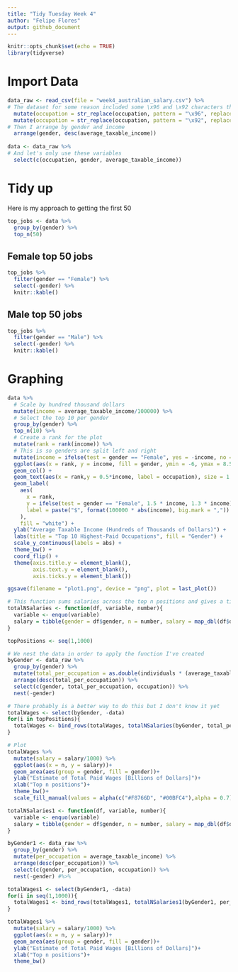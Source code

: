 ```yaml
---
title: "Tidy Tuesday Week 4"
author: "Felipe Flores"
output: github_document
---
```


```r
knitr::opts_chunk$set(echo = TRUE)
library(tidyverse)
```

# Import Data

```r
data_raw <- read_csv(file = "week4_australian_salary.csv") %>% 
# The dataset for some reason included some \x96 and \x92 characters that I simply replaced
  mutate(occupation = str_replace(occupation, pattern = "\x96", replacement = "-")) %>% 
  mutate(occupation = str_replace(occupation, pattern = "\x92", replacement = "")) %>% 
# Then I arrange by gender and income
  arrange(gender, desc(average_taxable_income))
  
data <- data_raw %>% 
# And let's only use these variables
  select(c(occupation, gender, average_taxable_income))
```

# Tidy up

Here is my approach to getting the first 50

```r
top_jobs <- data %>% 
  group_by(gender) %>% 
  top_n(50)
```

## Female top 50 jobs
```r
top_jobs %>% 
  filter(gender == "Female") %>% 
  select(-gender) %>% 
  knitr::kable()
```

## Male top 50 jobs
```r
top_jobs %>% 
  filter(gender == "Male") %>% 
  select(-gender) %>% 
  knitr::kable()
```


# Graphing

```r
data %>%
  # Scale by hundred thousand dollars
  mutate(income = average_taxable_income/100000) %>%
  # Select the top 10 per gender
  group_by(gender) %>% 
  top_n(10) %>% 
  # Create a rank for the plot
  mutate(rank = rank(income)) %>% 
  # This is so genders are split left and right
  mutate(income = ifelse(test = gender == "Female", yes = -income, no = income)) %>% 
  ggplot(aes(x = rank, y = income, fill = gender, ymin = -6, ymax = 8.5)) +
  geom_col() +
  geom_text(aes(x = rank,y = 0.5*income, label = occupation), size = 1.8) +
  geom_label(
    aes(
      x = rank,
      y = ifelse(test = gender == "Female", 1.5 * income, 1.3 * income),
      label = paste("$", format(100000 * abs(income), big.mark = ","))
    ), 
    fill = "white") +
  ylab("Average Taxable Income (Hundreds of Thousands of Dollars)") +
  labs(title = "Top 10 Highest-Paid Occupations", fill = "Gender") +
  scale_y_continuous(labels = abs) +
  theme_bw() +
  coord_flip() +
  theme(axis.title.y = element_blank(),
        axis.text.y = element_blank(), 
        axis.ticks.y = element_blank()) 

ggsave(filename = "plot1.png", device = "png", plot = last_plot())

```


```r
# This function sums salaries across the top n positions and gives a tidy data frame for plotting
totalNSalaries <- function(df, variable, number){
  variable <- enquo(variable)
  salary = tibble(gender = df$gender, n = number, salary = map_dbl(df$data, ~sum(select(., !!variable) %>% top_n(number))))
}

topPositions <- seq(1,1000)

# We nest the data in order to apply the function I've created
byGender <- data_raw %>% 
  group_by(gender) %>% 
  mutate(total_per_occupation = as.double(individuals * (average_taxable_income /1000000))) %>% 
  arrange(desc(total_per_occupation)) %>% 
  select(c(gender, total_per_occupation, occupation)) %>% 
  nest(-gender) 

# There probably is a better way to do this but I don't know it yet
totalWages <- select(byGender, -data)
for(i in topPositions){
  totalWages <- bind_rows(totalWages, totalNSalaries(byGender, total_per_occupation, i))
}

# Plot
totalWages %>% 
  mutate(salary = salary/1000) %>% 
  ggplot(aes(x = n, y = salary))+
  geom_area(aes(group = gender, fill = gender))+
  ylab("Estimate of Total Paid Wages [Billions of Dollars]")+
  xlab("Top n positions")+
  theme_bw()+
  scale_fill_manual(values = alpha(c("#F8766D", "#00BFC4"),alpha = 0.7))

```


```r
totalNSalaries1 <- function(df, variable, number){
  variable <- enquo(variable)
  salary = tibble(gender = df$gender, n = number, salary = map_dbl(df$data, ~sum(select(., !!variable) %>% top_n(number))))
}

byGender1 <- data_raw %>% 
  group_by(gender) %>% 
  mutate(per_occupation = average_taxable_income) %>% 
  arrange(desc(per_occupation)) %>% 
  select(c(gender, per_occupation, occupation)) %>% 
  nest(-gender) #%>% 

totalWages1 <- select(byGender1, -data)
for(i in seq(1,1000)){
  totalWages1 <- bind_rows(totalWages1, totalNSalaries1(byGender1, per_occupation, i))
}

totalWages1 %>% 
  mutate(salary = salary/1000) %>% 
  ggplot(aes(x = n, y = salary))+
  geom_area(aes(group = gender, fill = gender))+
  ylab("Estimate of Total Paid Wages [Billions of Dollars]")+
  xlab("Top n positions")+
  theme_bw()

```